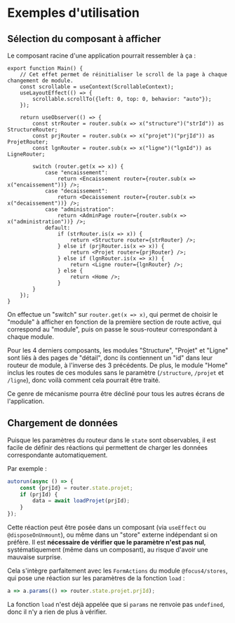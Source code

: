 
<Meta title="Routage/Exemples d'utilisation" />

# Exemples d'utilisation

## Sélection du composant à afficher

Le composant racine d'une application pourrait ressembler à ça :

```tsx
export function Main() {
    // Cet effet permet de réinitialiser le scroll de la page à chaque changement de module.
    const scrollable = useContext(ScrollableContext);
    useLayoutEffect(() => {
        scrollable.scrollTo({left: 0, top: 0, behavior: "auto"});
    });

    return useObserver(() => {
        const strRouter = router.sub(x => x("structure")("strId")) as StructureRouter;
        const prjRouter = router.sub(x => x("projet")("prjId")) as ProjetRouter;
        const lgnRouter = router.sub(x => x("ligne")("lgnId")) as LigneRouter;

        switch (router.get(x => x)) {
            case "encaissement":
                return <Encaissement router={router.sub(x => x("encaissement"))} />;
            case "decaissement":
                return <Decaissement router={router.sub(x => x("decaissement"))} />;
            case "administration":
                return <AdminPage router={router.sub(x => x("administration"))} />;
            default:
                if (strRouter.is(x => x)) {
                    return <Structure router={strRouter} />;
                } else if (prjRouter.is(x => x)) {
                    return <Projet router={prjRouter} />;
                } else if (lgnRouter.is(x => x)) {
                    return <Ligne router={lgnRouter} />;
                } else {
                    return <Home />;
                }
        }
    });
}
```

On effectue un "switch" sur `router.get(x => x)`, qui permet de choisir le "module" à afficher en fonction de la première section de route active, qui correspond au "module", puis on passe le sous-routeur correspondant à chaque module.

Pour les 4 derniers composants, les modules "Structure", "Projet" et "Ligne" sont liés à des pages de "détail", donc ils contiennent un "id" dans leur routeur de module, à l'inverse des 3 précédents. De plus, le module "Home" inclus les routes de ces modules sans le paramètre (`/structure`, `/projet` et `/ligne`), donc voilà comment cela pourrait être traité.

Ce genre de mécanisme pourra être décliné pour tous les autres écrans de l'application.

## Chargement de données

Puisque les paramètres du routeur dans le `state` sont observables, il est facile de définir des réactions qui permettent de charger les données correspondante automatiquement.

Par exemple :

```ts
autorun(async () => {
    const {prjId} = router.state.projet;
    if (prjId) {
        data = await loadProjet(prjId);
    }
});
```

Cette réaction peut être posée dans un composant (via `useEffect` ou `@disposeOnUnmount`), ou même dans un "store" externe indépendant si on préfère. Il est **nécessaire de vérifier que le paramètre n'est pas nul**, systématiquement (même dans un composant), au risque d'avoir une mauvaise surprise.

Cela s'intègre parfaitement avec les `FormActions` du module `@focus4/stores`, qui pose une réaction sur les paramètres de la fonction `load` :

```ts
a => a.params(() => router.state.projet.prjId);
```

La fonction `load` n'est déjà appelée que si `params` ne renvoie pas `undefined`, donc il n'y a rien de plus à vérifier.
